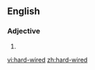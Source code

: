 ==English==

===Adjective===
{{en-adj|pos=[[hard]]-[[wired]]}}

# {{alternative spelling of|[[hardwired]]}}

[[vi:hard-wired]]
[[zh:hard-wired]]